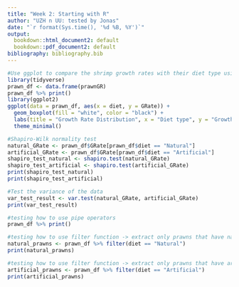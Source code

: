 ```yaml
---
title: "Week 2: Starting with R"
author: "UZH n UU: tested by Jonas"
date: "`r format(Sys.time(), '%d %B, %Y')`"
output:
  bookdown::html_document2: default
  bookdown::pdf_document2: default
bibliography: bibliography.bib
---
```


```r
#Use ggplot to compare the shrimp growth rates with their diet type using boxplot with modified aesthetics
library(tidyverse)
prawn_df <- data.frame(prawnGR)
prawn_df %>% print()
library(ggplot2)
ggplot(data = prawn_df, aes(x = diet, y = GRate)) +
  geom_boxplot(fill = "white", color = "black") +
  labs(title = "Growth Rate Distribution", x = "Diet type", y = "Growth Rate") +
  theme_minimal()

#Shapiro-Wilk normality test
natural_GRate <- prawn_df$GRate[prawn_df$diet == "Natural"]
artificial_GRate <- prawn_df$GRate[prawn_df$diet == "Artificial"]
shapiro_test_natural <- shapiro.test(natural_GRate)
shapiro_test_artificial <- shapiro.test(artificial_GRate)
print(shapiro_test_natural)
print(shapiro_test_artificial)

#Test the variance of the data
var_test_result <- var.test(natural_GRate, artificial_GRate)
print(var_test_result)


```

```r
#testing how to use pipe operators
prawn_df %>% print()
```

```r
#testing how to use filter function -> extract only prawns that have natural diet
natural_prawns <- prawn_df %>% filter(diet == "Natural")
print(natural_prawns)
```

```r
#testing how to use filter function -> extract only prawns that have artificial diet
artificial_prawns <- prawn_df %>% filter(diet == "Artificial")
print(artificial_prawns)
```

